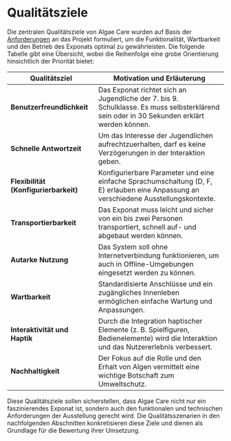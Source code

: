 # Qualitätsziele

Die zentralen Qualitätsziele von Algae Care wurden auf Basis der [Anforderungen](/sad/anforderungen) an das Projekt formuliert, um die Funktionalität, Wartbarkeit und den Betrieb des Exponats optimal zu gewährleisten. Die folgende Tabelle gibt eine Übersicht, wobei die Reihenfolge eine grobe Orientierung hinsichtlich der Priorität bietet:

| Qualitätsziel                  | Motivation und Erläuterung                                                                                     |
| ------------------------------ | ------------------------------------------------------------------------------------------------------------- |
| **Benutzerfreundlichkeit**     | Das Exponat richtet sich an Jugendliche der 7. bis 9. Schulklasse. Es muss selbsterklärend sein oder in 30 Sekunden erklärt werden können. |
| **Schnelle Antwortzeit**       | Um das Interesse der Jugendlichen aufrechtzuerhalten, darf es keine Verzögerungen in der Interaktion geben. |
| **Flexibilität (Konfigurierbarkeit)** | Konfigurierbare Parameter und eine einfache Sprachumschaltung (D, F, E) erlauben eine Anpassung an verschiedene Ausstellungskontexte. |
| **Transportierbarkeit**        | Das Exponat muss leicht und sicher von ein bis zwei Personen transportiert, schnell auf- und abgebaut werden können. |
| **Autarke Nutzung**            | Das System soll ohne Internetverbindung funktionieren, um auch in Offline-Umgebungen eingesetzt werden zu können. |
| **Wartbarkeit**                | Standardisierte Anschlüsse und ein zugängliches Innenleben ermöglichen einfache Wartung und Anpassungen. |
| **Interaktivität und Haptik**  | Durch die Integration haptischer Elemente (z. B. Spielfiguren, Bedienelemente) wird die Interaktion und das Nutzererlebnis verbessert. |
| **Nachhaltigkeit**             | Der Fokus auf die Rolle und den Erhalt von Algen vermittelt eine wichtige Botschaft zum Umweltschutz. |

Diese Qualitätsziele sollen sicherstellen, dass Algae Care nicht nur ein faszinierendes Exponat ist, sondern auch den funktionalen und technischen Anforderungen der Ausstellung gerecht wird. Die Qualitätsszenarien in den nachfolgenden Abschnitten konkretisieren diese Ziele und dienen als Grundlage für die Bewertung ihrer Umsetzung.